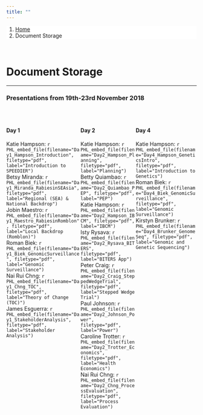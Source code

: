```yaml
---
title: ""
---
```


<ol class="breadcrumb" style="background-color:white;">
  <li class="breadcrumb-item"><a href="index.html">Home</a></li>
  <li class="breadcrumb-item active">Document Storage</li>
</ol>

<br>

# Document Storage

***

### Presentations from 19th-23rd November 2018

<br>

<!--Create a block for text to appear on the left side of page-->
<div style="float: left; height: 35vh; width: 39%">

#### Day 1
  
Katie Hampson: `r PHL_embed_file(filename="Day1_Hampson_Introduction", filetype="pdf", label="Introduction to SPEEDIER")`  
Betsy Miranda: `r PHL_embed_file(filename="Day1_Miranda_RabiesinSEAsia", filetype="pdf", label="Regional (SEA) & National Backdrop")`  
Jobin Maestro: `r PHL_embed_file(filename="Day1_Maestro_RabiesinRomblon", filetype="pdf", label="Local Backdrop (Romblon)")`  
Roman Biek: `r PHL_embed_file(filename="Day1_Biek_GenomicSurveillance", filetype="pdf", label="Genomic Surveillance")`  
Nai Rui Chng: `r PHL_embed_file(filename="Day1_Chng_TOC", filetype="pdf", label="Theory of Change (TOC)")`  
James Esguerra: `r PHL_embed_file(filename="Day1_StakeholderAnalysis", filetype="pdf", label="Stakeholder Analysis")`  

</div>

<!--Create a block for text to appear on the right side of page-->
<div style="float: left; height: 35vh; width: 29%">

#### Day 2
  
Katie Hampson: `r PHL_embed_file(filename="Day2_Hampson_Planning", filetype="pdf", label="Planning")`  
Betty Quiambao: `r PHL_embed_file(filename="Day2_Quiambao_PEP", filetype="pdf", label="PEP")`  
Katie Hampson: `r PHL_embed_file(filename="Day2_Hampson_IBCM", filetype="pdf", label="IBCM")`  
Isty Rysava: `r PHL_embed_file(filename="Day2_Rysava_BITERS", filetype="pdf", label="BITERS App")`  
Peter Craig: `r PHL_embed_file(filename="Day2_Craig_SteppedWedgeTrial", filetype="pdf", label="Stepped Wedge Trial")`  
Paul Johnson: `r PHL_embed_file(filename="Day2_Johnson_Power", filetype="pdf", label="Power")`  
Caroline Trotter: `r PHL_embed_file(filename="Day2_Trotter_Economics", filetype="pdf", label="Health Economics")`  
Nai Rui Chng: `r PHL_embed_file(filename="Day2_Chng_ProcessEvaluation", filetype="pdf", label="Process Evaluation")`  
  
</div>

<!--Create a block for text to appear on the left side of page-->
<div style="float: left; height: 35vh; width: 32%">

#### Day 4
  
Katie Hampson: `r PHL_embed_file(filename="Day4_Hampson_GeneticsIntro", filetype="pdf", label="Introduction to Genetics")`  
Roman Biek: `r PHL_embed_file(filename="Day4_Biek_GenomicSurveillance", filetype="pdf", label="Genomic Surveillance")`  
Kirstyn Brunker: `r PHL_embed_file(filename="Day4_Brunker_GenomeSeq", filetype="pdf", label="Genomic and Genetic Sequencing")`  

</div>

<div style="display: inline-block; ">
</div>
